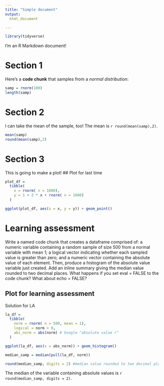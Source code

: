 ```yaml
---
title: "Simple document"
output: 
  html_document

---
```


```r
library(tidyverse)
```

I'm an R Markdown document! 

# Section 1

Here's a **code chunk** that samples from 
a _normal distribution_:


```r
samp = rnorm(100)
length(samp)
```

# Section 2

I can take the mean of the sample, too!
The mean is `r round(mean(samp),2)`.

```r
mean(samp)
round(mean(samp),2)
```

# Section 3

This is going to make a plot!
## Plot for last time
```r

plot_df = 
  tibble(
    x = rnorm( n = 1000),
    y = 1 + 2 * x + rnorm( n = 1000)
  )

ggplot(plot_df, aes(x = x, y = y)) + geom_point()

```

# Learning assessment
Write a named code chunk that creates a dataframe comprised of: a numeric variable containing a random sample of size 500 from a normal variable with mean 1; a logical vector indicating whether each sampled value is greater than zero; and a numeric vector containing the absolute value of each element. Then, produce a histogram of the absolute value variable just created. Add an inline summary giving the median value rounded to two decimal places. What happens if you set eval = FALSE to the code chunk? What about echo = FALSE?

## Plot for learning assessment
Solution for LA

```r
la_df = 
  tibble(
    norm = rnorm( n = 500, mean = 1),
    logical = norm > 0,
    abs_norm = abs(norm) # Google "absolute value r"
  )

ggplot(la_df, aes(x = abs_norm)) + geom_histogram()

median_samp = median(pull(la_df, norm))

round(median_samp, digits = 2) #median value rounded to two decimal places
```
The median of the variable containing absolute values is 
`r round(median_samp, digits = 2)`.






